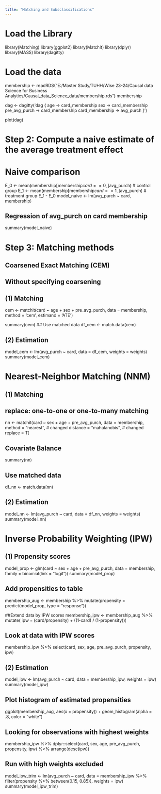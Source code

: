 ```yaml
---
title: "Matching and Subsclassifications"
---
```


# Load the Library

library(Matching)
library(ggplot2)
library(MatchIt)
library(dplyr)
library(MASS)
library(dagitty)


# Load the data
membership <- readRDS("E:/Master Study/TUHH/Wise 23-24/Causal data Science for Business Analytics/Causal_data_Science_data/membership.rds")
membership


dag <- dagitty('dag {
  age -> card_membership
  sex -> card_membership
  pre_avg_purch -> card_membership
  card_membership -> avg_purch
}')

plot(dag)

# Step 2: Compute a naive estimate of the average treatment effect
# Naive comparison
E_0 <- mean(membership[membership$card==0, ]$avg_purch) # control group
E_1 <- mean(membership[membership$card==1, ]$avg_purch) # treatment group
E_1 - E_0
model_naive <- lm(avg_purch ~ card, membership)

## Regression of avg_purch on card membership
summary(model_naive)

# Step 3: Matching methods

## Coarsened Exact Matching (CEM)
## Without specifying coarsening
## (1) Matching
cem <- matchit(card ~ age + sex + pre_avg_purch,
               data = membership, 
               method = 'cem', 
               estimand = 'ATE')

summary(cem)
## Use matched data
df_cem <- match.data(cem)

## (2) Estimation
model_cem <- lm(avg_purch ~ card, data = df_cem, weights = weights)
summary(model_cem)

# Nearest-Neighbor Matching (NNM)
## (1) Matching
## replace: one-to-one or one-to-many matching
nn <- matchit(card ~ sex + age + pre_avg_purch,
              data = membership,
              method = "nearest", # changed
              distance = "mahalanobis", # changed
              replace = T)

## Covariate Balance
summary(nn)

## Use matched data
df_nn <- match.data(nn)

## (2) Estimation
model_nn <- lm(avg_purch ~ card, data = df_nn, weights = weights)
summary(model_nn)


# Inverse Probability Weighting (IPW)
## (1) Propensity scores
model_prop <- glm(card ~ sex + age + pre_avg_purch,
                  data = membership,
                  family = binomial(link = "logit"))
summary(model_prop)

## Add propensities to table
membership_aug <- membership %>% mutate(propensity = predict(model_prop, type = "response"))

##Extend data by IPW scores
membership_ipw <- membership_aug %>% mutate(
  ipw = (card/propensity) + ((1-card) / (1-propensity)))

## Look at data with IPW scores
membership_ipw %>% 
  select(card, sex, age, pre_avg_purch, propensity, ipw)

## (2) Estimation
model_ipw <- lm(avg_purch ~ card,
                data = membership_ipw, 
                weights = ipw)
summary(model_ipw)

## Plot histogram of estimated propensities
ggplot(membership_aug, aes(x = propensity)) +
  geom_histogram(alpha = .8, color = "white")

## Looking for observations with highest weights
membership_ipw %>% 
  dplyr::select(card, sex, age, pre_avg_purch, propensity, ipw) %>% 
  arrange(desc(ipw))

## Run with high weights excluded
model_ipw_trim <- lm(avg_purch ~ card,
                     data = membership_ipw %>% filter(propensity %>% between(0.15, 0.85)),
                     weights = ipw)
summary(model_ipw_trim)
